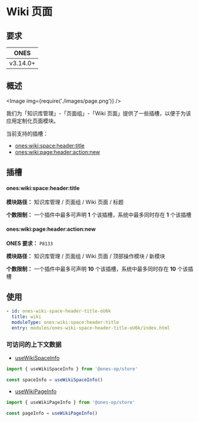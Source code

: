 
# Wiki 页面

## 要求

|   ONES   |
| :------: |
| v3.14.0+ |

## 概述

<Image img={require('./images/page.png')} />

我们为「知识库管理」-「页面组」-「Wiki 页面」提供了一些插槽，以便于为该应用定制化页面模块。

当前支持的插槽：

- [ones:wiki:space:header:title](#oneswikispaceheadertitle)
- [ones:wiki:page:header:action:new](#oneswikipageheaderactionnew)

## 插槽

#### ones:wiki:space:header:title

**模块路径：** 知识库管理 / 页面组 / Wiki 页面 / 标题

**个数限制：** 一个插件中最多可声明 **1** 个该插槽，系统中最多同时存在 **1** 个该插槽

#### ones:wiki:page:header:action:new

**ONES 要求：** `P8133`

**模块路径：** 知识库管理 / 页面组 / Wiki 页面 / 顶部操作模块 / 新模块

**个数限制：** 一个插件中最多可声明 **10** 个该插槽，系统中最多同时存在 **10** 个该插槽

## 使用

```yaml
- id: ones-wiki-space-header-title-oU6k
  title: wiki
  moduleType: ones:wiki:space:header:title
  entry: modules/ones-wiki-space-header-title-oU6k/index.html
```

### 可访问的上下文数据

- [useWikiSpaceInfo](../../../../../reference/packages/store/store.md#useWikiSpaceInfo)

```ts
import { useWikiSpaceInfo } from '@ones-op/store'

const spaceInfo = useWikiSpaceInfo()
```

- [useWikiPageInfo](../../../../../reference/packages/store/store.md#useWikiPageInfo)

```ts
import { useWikiPageInfo } from '@ones-op/store'

const pageInfo = useWikiPageInfo()
```
